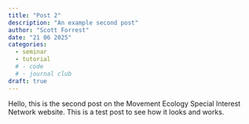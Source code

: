 ```yaml
---
title: "Post 2"
description: "An example second post"
author: "Scott Forrest"
date: "21 06 2025"
categories:
  - seminar
  - tutorial
  # - code
  # - journal club
draft: true
---
```


Hello, this is the second post on the Movement Ecology Special Interest Network website. This is a test post to see how it looks and works.